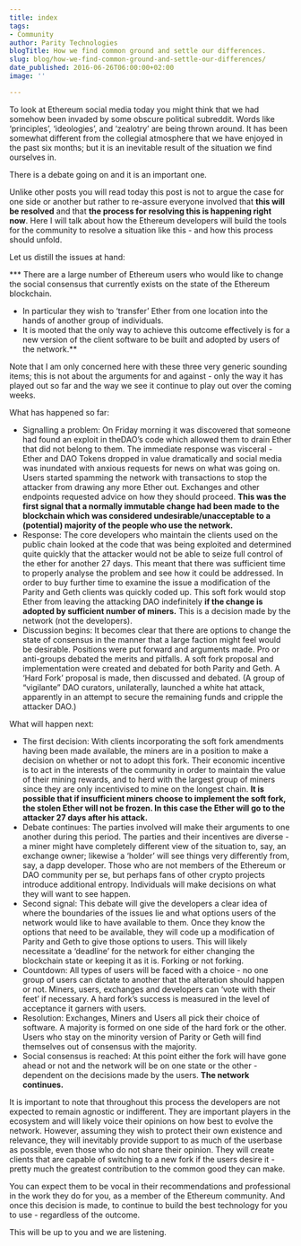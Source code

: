 ```yaml
---
title: index
tags:
- Community
author: Parity Technologies
blogTitle: How we find common ground and settle our differences.
slug: blog/how-we-find-common-ground-and-settle-our-differences/
date_published: 2016-06-26T06:00:00+02:00
image: ''

---
```

To look at Ethereum social media today you might think that we had somehow been invaded by some obscure political subreddit. Words like ‘principles’, ‘ideologies’, and ‘zealotry’ are being thrown around. It has been somewhat different from the collegial atmosphere that we have enjoyed in the past six months; but it is an inevitable result of the situation we find ourselves in.

There is a debate going on and it is an important one.

Unlike other posts you will read today this post is not to argue the case for one side or another but rather to re-assure everyone involved that **this will be resolved** and that **the process for resolving this is happening right now**. Here I will talk about how the Ethereum developers will build the tools for the community to resolve a situation like this - and how this process should unfold.

Let us distill the issues at hand:

\*** There are a large number of Ethereum users who would like to change the social consensus that currently exists on the state of the Ethereum blockchain.

* In particular they wish to ‘transfer’ Ether from one location into the hands of another group of individuals.
* It is mooted that the only way to achieve this outcome effectively is for a new version of the client software to be built and adopted by users of the network.**

Note that I am only concerned here with these three very generic sounding items; this is not about the arguments for and against - only the way it has played out so far and the way we see it continue to play out over the coming weeks.

What has happened so far:

* Signalling a problem: On Friday morning it was discovered that someone had found an exploit in theDAO’s code which allowed them to drain Ether that did not belong to them. The immediate response was visceral - Ether and DAO Tokens dropped in value dramatically and social media was inundated with anxious requests for news on what was going on. Users started spamming the network with transactions to stop the attacker from drawing any more Ether out. Exchanges and other endpoints requested advice on how they should proceed. **This was the first signal that a normally immutable change had been made to the blockchain which was considered undesirable/unacceptable to a (potential) majority of the people who use the network.**
* Response: The core developers who maintain the clients used on the public chain looked at the code that was being exploited and determined quite quickly that the attacker would not be able to seize full control of the ether for another 27 days. This meant that there was sufficient time to properly analyse the problem and see how it could be addressed. In order to buy further time to examine the issue a modification of the Parity and Geth clients was quickly coded up. This soft fork would stop Ether from leaving the attacking DAO indefinitely **if the change is adopted by sufficient number of miners.** This is a decision made by the network (not the developers).
* Discussion begins: It becomes clear that there are options to change the state of consensus in the manner that a large faction might feel would be desirable. Positions were put forward and arguments made. Pro or anti-groups debated the merits and pitfalls. A soft fork proposal and implementation were created and debated for both Parity and Geth. A ‘Hard Fork’ proposal is made, then discussed and debated. (A group of “vigilante” DAO curators, unilaterally, launched a white hat attack, apparently in an attempt to secure the remaining funds and cripple the attacker DAO.)

What will happen next:

* The first decision: With clients incorporating the soft fork amendments having been made available, the miners are in a position to make a decision on whether or not to adopt this fork. Their economic incentive is to act in the interests of the community in order to maintain the value of their mining rewards, and to herd with the largest group of miners since they are only incentivised to mine on the longest chain. **It is possible that if insufficient miners choose to implement the soft fork, the stolen Ether will not be frozen. In this case the Ether will go to the attacker 27 days after his attack.**
* Debate continues: The parties involved will make their arguments to one another during this period. The parties and their incentives are diverse - a miner might have completely different view of the situation to, say, an exchange owner; likewise a ‘holder’ will see things very differently from, say, a dapp developer. Those who are not members of the Ethereum or DAO community per se, but perhaps fans of other crypto projects introduce additional entropy. Individuals will make decisions on what they will want to see happen.
* Second signal: This debate will give the developers a clear idea of where the boundaries of the issues lie and what options users of the network would like to have available to them. Once they know the options that need to be available, they will code up a modification of Parity and Geth to give those options to users. This will likely necessitate a ‘deadline’ for the network for either changing the blockchain state or keeping it as it is. Forking or not forking.
* Countdown: All types of users will be faced with a choice - no one group of users can dictate to another that the alteration should happen or not. Miners, users, exchanges and developers can ‘vote with their feet’ if necessary. A hard fork’s success is measured in the level of acceptance it garners with users.
* Resolution: Exchanges, Miners and Users all pick their choice of software. A majority is formed on one side of the hard fork or the other. Users who stay on the minority version of Parity or Geth will find themselves out of consensus with the majority.
* Social consensus is reached: At this point either the fork will have gone ahead or not and the network will be on one state or the other - dependent on the decisions made by the users. **The network continues.**

It is important to note that throughout this process the developers are not expected to remain agnostic or indifferent. They are important players in the ecosystem and will likely voice their opinions on how best to evolve the network. However, assuming they wish to protect their own existence and relevance, they will inevitably provide support to as much of the userbase as possible, even those who do not share their opinion. They will create clients that are capable of switching to a new fork if the users desire it - pretty much the greatest contribution to the common good they can make.

You can expect them to be vocal in their recommendations and professional in the work they do for you, as a member of the Ethereum community. And once this decision is made, to continue to build the best technology for you to use - regardless of the outcome.

This will be up to you and we are listening.